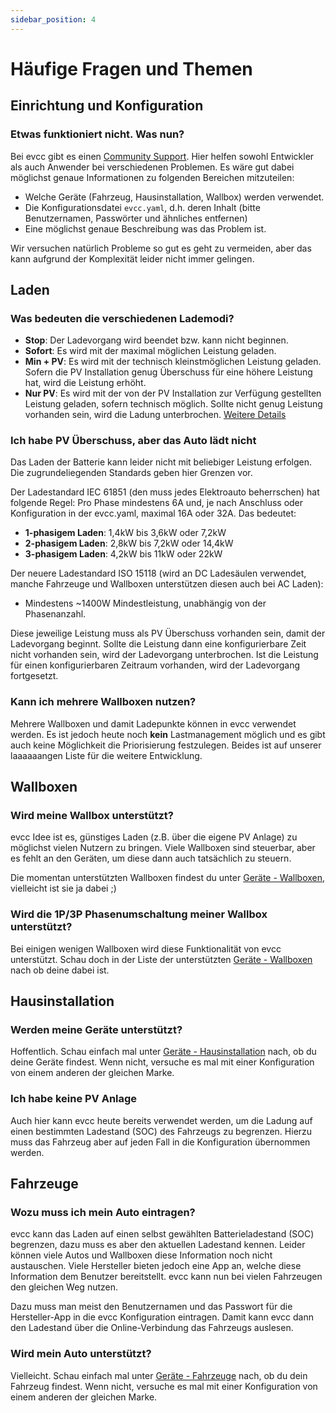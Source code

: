 ```yaml
---
sidebar_position: 4
---
```



# Häufige Fragen und Themen

## Einrichtung und Konfiguration

### Etwas funktioniert nicht. Was nun?

Bei evcc gibt es einen [Community Support](https://github.com/evcc-io/evcc/discussions). Hier helfen sowohl Entwickler als auch Anwender bei verschiedenen Problemen. Es wäre gut dabei möglichst genaue Informationen zu folgenden Bereichen mitzuteilen:

- Welche Geräte (Fahrzeug, Hausinstallation, Wallbox) werden verwendet.
- Die Konfigurationsdatei `evcc.yaml`, d.h. deren Inhalt (bitte Benutzernamen, Passwörter und ähnliches entfernen)
- Eine möglichst genaue Beschreibung was das Problem ist.

Wir versuchen natürlich Probleme so gut es geht zu vermeiden, aber das kann aufgrund der Komplexität leider nicht immer gelingen.

## Laden

### Was bedeuten die verschiedenen Lademodi?

- **Stop**: Der Ladevorgang wird beendet bzw. kann nicht beginnen.
- **Sofort**: Es wird mit der maximal möglichen Leistung geladen.
- **Min + PV**: Es wird mit der technisch kleinstmöglichen Leistung geladen. Sofern die PV Installation genug Überschuss für eine höhere Leistung hat, wird die Leistung erhöht.
- **Nur PV**: Es wird mit der von der PV Installation zur Verfügung gestellten Leistung geladen, sofern technisch möglich. Sollte nicht genug Leistung vorhanden sein, wird die Ladung unterbrochen. [Weitere Details](#ich-habe-pv-überschuß-aber-das-auto-lädt-nicht)

### Ich habe PV Überschuss, aber das Auto lädt nicht

Das Laden der Batterie kann leider nicht mit beliebiger Leistung erfolgen. Die zugrundeliegenden Standards geben hier Grenzen vor.

Der Ladestandard IEC 61851 (den muss jedes Elektroauto beherrschen) hat folgende Regel: Pro Phase mindestens 6A und, je nach Anschluss oder Konfiguration in der evcc.yaml, maximal 16A oder 32A. Das bedeutet:

- **1-phasigem Laden**: 1,4kW bis 3,6kW oder 7,2kW
- **2-phasigem Laden**: 2,8kW bis 7,2kW oder 14,4kW
- **3-phasigem Laden**: 4,2kW bis 11kW oder 22kW

Der neuere Ladestandard ISO 15118 (wird an DC Ladesäulen verwendet, manche Fahrzeuge und Wallboxen unterstützen diesen auch bei AC Laden): 

- Mindestens ~1400W Mindestleistung, unabhängig von der Phasenanzahl.

Diese jeweilige Leistung muss als PV Überschuss vorhanden sein, damit der Ladevorgang beginnt. Sollte die Leistung dann eine konfigurierbare Zeit nicht vorhanden sein, wird der Ladevorgang unterbrochen. Ist die Leistung für einen konfigurierbaren Zeitraum vorhanden, wird der Ladevorgang fortgesetzt.

### Kann ich mehrere Wallboxen nutzen?

Mehrere Wallboxen und damit Ladepunkte können in evcc verwendet werden. Es ist jedoch heute noch __kein__ Lastmanagement möglich und es gibt auch keine Möglichkeit die Priorisierung festzulegen. Beides ist auf unserer laaaaaangen Liste für die weitere Entwicklung.

## Wallboxen

### Wird meine Wallbox unterstützt?

evcc Idee ist es, günstiges Laden (z.B. über die eigene PV Anlage) zu möglichst vielen Nutzern zu bringen. Viele Wallboxen sind steuerbar, aber es fehlt an den Geräten, um diese dann auch tatsächlich zu steuern.

Die momentan unterstützten Wallboxen findest du unter [Geräte - Wallboxen](/docs/devices/chargers), vielleicht ist sie ja dabei ;)

### Wird die 1P/3P Phasenumschaltung meiner Wallbox unterstützt?

Bei einigen wenigen Wallboxen wird diese Funktionalität von evcc unterstützt. Schau doch in der Liste der unterstützten [Geräte - Wallboxen](/docs/devices/chargers) nach ob deine dabei ist.

<SponsorshipRequired />

## Hausinstallation

### Werden meine Geräte unterstützt?

Hoffentlich. Schau einfach mal unter [Geräte - Hausinstallation](/docs/devices/meters) nach, ob du deine Geräte findest. Wenn nicht, versuche es mal mit einer Konfiguration von einem anderen der gleichen Marke.

### Ich habe keine PV Anlage

Auch hier kann evcc heute bereits verwendet werden, um die Ladung auf einen bestimmten Ladestand (SOC) des Fahrzeugs zu begrenzen. Hierzu muss das Fahrzeug aber auf jeden Fall in die Konfiguration übernommen werden.

## Fahrzeuge

### Wozu muss ich mein Auto eintragen?

evcc kann das Laden auf einen selbst gewählten Batterieladestand (SOC) begrenzen, dazu muss es aber den aktuellen Ladestand kennen. Leider können viele Autos und Wallboxen diese Information noch nicht austauschen. Viele Hersteller bieten jedoch eine App an, welche diese Information dem Benutzer bereitstellt. evcc kann nun bei vielen Fahrzeugen den gleichen Weg nutzen.

Dazu muss man meist den Benutzernamen und das Passwort für die Hersteller-App in die evcc Konfiguration eintragen. Damit kann evcc dann den Ladestand über die Online-Verbindung das Fahrzeugs auslesen.

### Wird mein Auto unterstützt?

Vielleicht. Schau einfach mal unter [Geräte - Fahrzeuge](/docs/devices/vehicles) nach, ob du dein Fahrzeug findest. Wenn nicht, versuche es mal mit einer Konfiguration von einem anderen der gleichen Marke.
